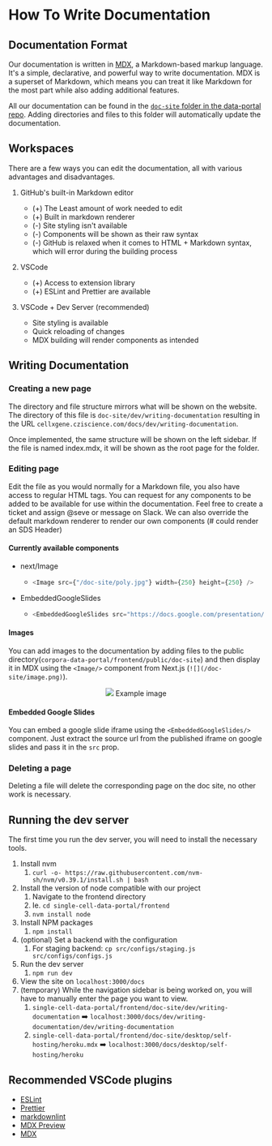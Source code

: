 # How To Write Documentation

## Documentation Format

Our documentation is written in [MDX](https://mdxjs.com/), a Markdown-based markup language. It's a simple, declarative, and powerful way to write documentation. MDX is a superset of Markdown, which means you can treat it like Markdown for the most part while also adding additional features.

All our documentation can be found in the [`doc-site` folder in the data-portal repo](https://github.com/chanzuckerberg/single-cell-data-portal/tree/main/frontent/doc-site). Adding directories and files to this folder will automatically update the documentation.

## Workspaces

There are a few ways you can edit the documentation, all with various advantages and disadvantages.

1. GitHub's built-in Markdown editor
   - (+) The Least amount of work needed to edit
   - (+) Built in markdown renderer
   - (-) Site styling isn't available
   - (-) Components will be shown as their raw syntax
   - (-) GitHub is relaxed when it comes to HTML + Markdown syntax, which will error during the building process
1. VSCode

   - (+) Access to extension library
   - (+) ESLint and Prettier are available

1. VSCode + Dev Server (recommended)
   - Site styling is available
   - Quick reloading of changes
   - MDX building will render components as intended

## Writing Documentation

### Creating a new page

The directory and file structure mirrors what will be shown on the website.
The directory of this file is `doc-site/dev/writing-documentation` resulting in the URL `cellxgene.cziscience.com/docs/dev/writing-documentation`.

Once implemented, the same structure will be shown on the left sidebar. If the file is named index.mdx, it will be shown as the root page for the folder.

### Editing page

Edit the file as you would normally for a Markdown file, you also have access to regular HTML tags.
You can request for any components to be added to be available for use within the documentation. Feel free to create a ticket and assign @seve or message on Slack.
We can also override the default markdown renderer to render our own components (# could render an SDS Header)

#### Currently available components

- next/Image

  - ```typescript
    <Image src={"/doc-site/poly.jpg"} width={250} height={250} />
    ```

- EmbeddedGoogleSlides

  - ```typescript
    <EmbeddedGoogleSlides src="https://docs.google.com/presentation/d/e/2PACX-1vQzA99mYecRu0Y5v--QsUCAuoTJFxo7VIhApCB-E669-00KCKww8AumBZcX0pwV41qHIuLRTsL7AckB/embed?start=false&loop=true&delayms=3000" />
    ```

#### Images

You can add images to the documentation by adding files to the public directory(`corpora-data-portal/frontend/public/doc-site`) and then display it in MDX using the `<Image/>` component from Next.js (`![](/doc-site/image.png)`).

<div align="center">
  <Image src={"/doc-site/poly.jpg"} width={250} height={250} />
  Example image
</div>

#### Embedded Google Slides

You can embed a google slide iframe using the `<EmbeddedGoogleSlides/>` component. Just extract the source url from the published iframe on google slides and pass it in the `src` prop.

<EmbeddedGoogleSlides src="https://docs.google.com/presentation/d/e/2PACX-1vQzA99mYecRu0Y5v--QsUCAuoTJFxo7VIhApCB-E669-00KCKww8AumBZcX0pwV41qHIuLRTsL7AckB/embed?start=false&loop=true&delayms=3000" />

### Deleting a page

Deleting a file will delete the corresponding page on the doc site, no other work is necessary.

## Running the dev server

The first time you run the dev server, you will need to install the necessary tools.

1. Install nvm
   1. `curl -o- https://raw.githubusercontent.com/nvm-sh/nvm/v0.39.1/install.sh | bash`
1. Install the version of node compatible with our project
   1. Navigate to the frontend directory
   1. Ie. `cd single-cell-data-portal/frontend`
   1. `nvm install node`
1. Install NPM packages
   1. `npm install`
1. (optional) Set a backend with the configuration
   1. For staging backend: `cp src/configs/staging.js src/configs/configs.js`
1. Run the dev server
   1. `npm run dev`
1. View the site on `localhost:3000/docs`
1. (temporary) While the navigation sidebar is being worked on, you will have to manually enter the page you want to view.
   1. `single-cell-data-portal/frontend/doc-site/dev/writing-documentation` ➡️ `localhost:3000/docs/dev/writing-documentation/dev/writing-documentation`
   1. `single-cell-data-portal/frontend/doc-site/desktop/self-hosting/heroku.mdx` ➡️ `localhost:3000/docs/desktop/self-hosting/heroku`

## Recommended VSCode plugins

- [ESLint](https://marketplace.visualstudio.com/items?itemName=dbaeumer.vscode-eslint)
- [Prettier](https://marketplace.visualstudio.com/items?itemName=esbenp.prettier-vscode)
- [markdownlint](https://marketplace.visualstudio.com/items?itemName=DavidAnson.vscode-markdownlint)
- [MDX Preview](https://marketplace.visualstudio.com/items?itemName=xyc.vscode-mdx-preview)
- [MDX](https://marketplace.visualstudio.com/items?itemName=silvenon.mdx)
